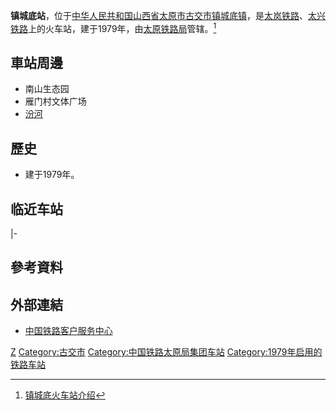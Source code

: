 {{Infobox China railway station 
|车站名称 = 镇城底站
|图片 = 
|图片介绍 = 
|其他名称 = 
|车站名称拼音=Zhenchengdi
|英文名称=Zhenchengdi Railway Station
|车站代码= 27800<ref>[http://yupiao.info/klb/station/镇城底 镇城底站 车站资料]</ref>
|电报码= ZDV
|拼音码= ZCD
|车站位置 = [[山西省|山西省]][[太原市|太原市]][[古交市|古交市]][[镇城底镇|镇城底镇]]
|坐标 = {{Coord|37|57|25|N|112|3|41|E|format=dms|display=inline,title|type:railwaystation_region:CN}}
|归属 = [[太原铁路局|太原铁路局]]
|使用状态= 使用中
|线路 = [[太岚铁路|太岚铁路]]、[[太兴铁路|太兴铁路]]
|车站等级 = [[三等站_(中铁)|三等站]]
|月台数目 = 2
|侧式站台=2
|岛式站台=0
|站台面 = 2	
|股道数目 =6
|正线= 1
|到发线=2 
|其它线= 3
}}
{{BS-map|title=镇城底站路轨及<br />月台配置示意图|legend=track|map=
-colspan-1
[[太兴铁路|太兴铁路]][[下行线|下]]、[[上行线|上行线]][[白文站|白文站]]方向
exCONTg\exCONTg\
exSTRg\exSTRf\
LLSTR2+4e\LLSTR2+4e!~STRc3\STRc3\exSTR\exSTR\\\\
STRc1\STR2+4+c1\STR+4!~STRc3\exSTR\exSTR\\\\
STRc1\ABZg+4\exSTR\exSTR\\\
STR\exSTR\exSTR\\
STR\exSTR\exSTR\\
STR\exSTR\exSTR\\
STR\exSTR\exSTR\\
STR\exSTR\exSTR\\
STRc2\ABZg3\exSTR\exSTR\\\
STR+1\STR+c4\exSTR\exSTR\\\
ENDEe\STR\ENDExa\ENDExa\\\
STR\STR\STR\\
STR\STR\STR\\
ABZg2\STR+c3\ABZg2\STRc3\
STR+c1\ABZg+4\STR+c1\STR+4\
STR\STR\STR\ENDEe\
STR\ABZg2\ABZg3\\
\STR\ABZg+1\ABZg+4\\STRc2\LLSTR3+1e
LLSTR2+4e\STR+c3\STR\ABZg2\STRc3\STR+1\STRc4
STRc1\ABZg+4\STR\STR+c1\ABZ4+2f\ABZg2!~STRc3\STRc3
\STRc2\ABZg3!~STRc2\ABZg3\STR\STR+c1\KRZ2+4!~STRc1\STRl+4!~STRc3\ENDEeq
STR+1\ABZg+1!~STRc4\STR+c4\STR\STR\STR+c1\STR+4
STRc2\ABZg3\STR\STR\STR\STR\STR\STR\
STR+1\STR+c4\STR\STR\STR\STR\STR\STR\
ENDEe+BSer\STR\STR\STR\STR\STR\STR\STR\
BS\STR+BSr\STR\STR\STR\STR\STR\STR\
BS\ENDEe+BSr\STR\STR\STR\STR\STR\STR\
\STR\STR\STR\STR\STR\STR
\STR\STR\STR\STR\STR\STR+BSl
\STR+BSr\STR\STR\STR\STR\STR+BSl
\STR+BSr\STR\STR\STR\STR\STR+BSl
\STR+BSr\STR\STR\STR\STR\STR
\STR+BSr\STR\STR\STR\STR\STR
\STR+BSr\STR\STR\STR\STR\STR
\STR\STR\STR\STR\STR\STR
\STR\STR\STR\STR\STR\STR
\STR2\STR+c3\STR+c2\STR3\STR+c2\STR3
\STRc1\ABZg+4\ABZg+1\STRc24\ABZ3+1g\STRc4
\\STR\ABZg2\ABZ1+3f\STRc24\LLSTR3+1e
\\STR\ABZg+1\ABZg+4\STR+1\STRc4
\ABZg2\ABZg3\ABZg2\STR+c3
\\ABZg+1\ABZg+4\STR+c1\ABZ2+4g\STRc3
\\STR\STR\ENDEe\STRc1\LLSTR2+4a
STR\ENDExe\
STR\exENDEe\
CONTf\\
-colspan-1
[[太岚铁路|太岚]]、[[太兴铁路|太兴铁路]][[太原站_(中國大陸)|太原站]]方向
}}
'''镇城底站'''，位于[[中华人民共和国|中华人民共和国]][[山西省|山西省]][[太原市|太原市]][[古交市|古交市]][[镇城底镇|镇城底镇]]，是[[太岚铁路|太岚铁路]]、[[太兴铁路|太兴铁路]]上的火车站，建于1979年，由[[太原铁路局|太原铁路局]]管辖。<ref>[http://search.huochepiao.com/huochezhan/jieshao/987.htm 镇城底火车站介绍]</ref>
==車站周邊==
* 南山生态园
* 雁门村文体广场
* [[汾河|汾河]]

==歷史==
* 建于1979年。
==临近车站==
{{start rail box|[[中国铁路|中国铁路]]}}
{{s-inop|[[古交站|古交站]]}}
{{s-line|[[太岚铁路|太岚铁路]]<br/>←10km 镇城底站}}
{{terminus}}
|-
{{s-inop|[[古交站|古交站]]}}
{{s-line|[[太兴铁路|太兴铁路]]}}
{{s-inop|[[娄烦站|娄烦站]]}}
{{end box}}
==參考資料==
{{reflist}}
==外部連結==
* [http://www.12306.cn/mormhweb/ 中国铁路客户服务中心] {{Wayback|url=http://www.12306.cn/mormhweb/ |date=20180205163941 }}
{{China-rail-stub}}
{{太岚铁路}}
{{太兴铁路}}
[[Category:太原市铁路车站|Z]]
[[Category:古交市|Category:古交市]]
[[Category:中国铁路太原局集团车站|Category:中国铁路太原局集团车站]]
[[Category:1979年启用的铁路车站|Category:1979年启用的铁路车站]]